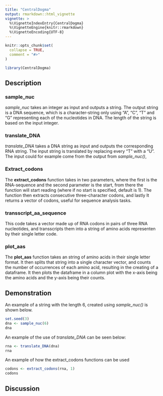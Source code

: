 ```yaml
---
title: "CentralDogma"
output: rmarkdown::html_vignette
vignette: >
  %\VignetteIndexEntry{CentralDogma}
  %\VignetteEngine{knitr::rmarkdown}
  %\VignetteEncoding{UTF-8}
---
```


```r
knitr::opts_chunk$set(
  collapse = TRUE,
  comment = "#>"
)
```

```r
library(CentralDogma)
```

## Description

### sample_nuc

*sample_nuc* takes an integer as input and outputs a string. The output string is a DNA sequence, which is a character-string only using "A", "C", "T" and "G" representing each of the nucleotides in DNA. The length of the string is based on the input integer.

### translate_DNA

*translate_DNA* takes a DNA string as input and outputs the corresponding RNA string. The input string is translated by replacing every "T" with a "U". The input could for example come from the output from *sample_nuc()*,

### Extract_codons

The **extract_codons** function takes in two parameters, where the first is the RNA-sequence and the second parameter is the start, from there the function will start reading (where if no start is specified, default is 1). The function then extracts consecutive three-character codons, and lastly It returns a vector of codons, useful for sequence analysis tasks.


### transscript_aa_sequence

This code takes a vector made up of RNA codons in pairs of three RNA nucleotides, and transscripts them into a string of amino acids representen by their single letter code.

### plot_aas

The **plot_aas** function takes an string of amino acids in their single letter format. It then splits that string into a single character vector, and counts the number of occurrences of each amino acid, resulting in the creating of a dataframe. It then plots the dataframe in a column plot with the x-axis being the amino acids and the y-axis being their counts.

## Demonstration

An example of a string with the length 6, created using *sample_nuc()* is shown below.

```r
set.seed(3)
dna <- sample_nuc(6)
dna
```

An example of the use of *translate_DNA* can be seen below:

```r
rna <- translate_DNA(dna)
rna
```

An example of how the extract_codons functions can be used

```r
codons <- extract_codons(rna, 1)
codons

```

## Discussion
